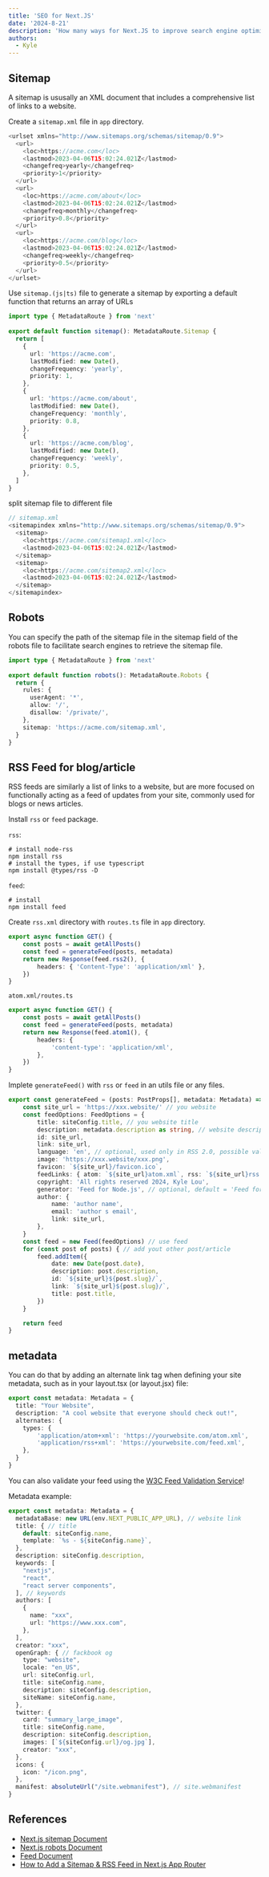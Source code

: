 ```yaml
---
title: 'SEO for Next.JS'
date: '2024-8-21'
description: 'How many ways for Next.JS to improve search engine optimization'
authors:
  - Kyle
---
```


## Sitemap
A sitemap is ususally an XML document that includes a comprehensive list of links to a website.

Create a `sitemap.xml` file in `app` directory.

```ts
<urlset xmlns="http://www.sitemaps.org/schemas/sitemap/0.9">
  <url>
    <loc>https://acme.com</loc>
    <lastmod>2023-04-06T15:02:24.021Z</lastmod>
    <changefreq>yearly</changefreq>
    <priority>1</priority>
  </url>
  <url>
    <loc>https://acme.com/about</loc>
    <lastmod>2023-04-06T15:02:24.021Z</lastmod>
    <changefreq>monthly</changefreq>
    <priority>0.8</priority>
  </url>
  <url>
    <loc>https://acme.com/blog</loc>
    <lastmod>2023-04-06T15:02:24.021Z</lastmod>
    <changefreq>weekly</changefreq>
    <priority>0.5</priority>
  </url>
</urlset>
```

Use `sitemap.(js|ts)` file to generate a sitemap by exporting a default function that returns an array of URLs

```ts
import type { MetadataRoute } from 'next'
 
export default function sitemap(): MetadataRoute.Sitemap {
  return [
    {
      url: 'https://acme.com',
      lastModified: new Date(),
      changeFrequency: 'yearly',
      priority: 1,
    },
    {
      url: 'https://acme.com/about',
      lastModified: new Date(),
      changeFrequency: 'monthly',
      priority: 0.8,
    },
    {
      url: 'https://acme.com/blog',
      lastModified: new Date(),
      changeFrequency: 'weekly',
      priority: 0.5,
    },
  ]
}
```

split sitemap file to different file
```ts
// sitemap.xml
<sitemapindex xmlns="http://www.sitemaps.org/schemas/sitemap/0.9">
  <sitemap>
    <loc>https://acme.com/sitemap1.xml</loc>
    <lastmod>2023-04-06T15:02:24.021Z</lastmod>
  </sitemap>
  <sitemap>
    <loc>https://acme.com/sitemap2.xml</loc>
    <lastmod>2023-04-06T15:02:24.021Z</lastmod>
  </sitemap>
</sitemapindex>
```

## Robots

You can specify the path of the sitemap file in the sitemap field of the robots file to facilitate search engines to retrieve the sitemap file.

```ts
import type { MetadataRoute } from 'next'
 
export default function robots(): MetadataRoute.Robots {
  return {
    rules: {
      userAgent: '*',
      allow: '/',
      disallow: '/private/',
    },
    sitemap: 'https://acme.com/sitemap.xml',
  }
}
```

## RSS Feed for blog/article

RSS feeds are similarly a list of links to a website, but are more focused on functionally acting as a feed of updates from your site, commonly used for blogs or news articles.

Install `rss` or `feed` package.

`rss`:
```base
# install node-rss
npm install rss
# install the types, if use typescript
npm install @types/rss -D
```
`feed`:
```base
# install
npm install feed
```

Create `rss.xml` directory with `routes.ts` file in `app` directory.
```ts
export async function GET() {
	const posts = await getAllPosts()
	const feed = generateFeed(posts, metadata)
	return new Response(feed.rss2(), {
		headers: { 'Content-Type': 'application/xml' },
	})
}
```

`atom.xml/routes.ts`
```ts
export async function GET() {
	const posts = await getAllPosts()
	const feed = generateFeed(posts, metadata)
	return new Response(feed.atom1(), {
		headers: {
			'content-type': 'application/xml',
		},
	})
}
```

Implete `generateFeed()` with `rss` or `feed` in an utils file or any files.

```ts
export const generateFeed = (posts: PostProps[], metadata: Metadata) => {
	const site_url = 'https://xxx.website/' // you website
	const feedOptions: FeedOptions = {
		title: siteConfig.title, // you website title
		description: metadata.description as string, // website description
		id: site_url, 
		link: site_url,
		language: 'en', // optional, used only in RSS 2.0, possible values: http://www.w3.org/TR/REC-html40/struct/dirlang.html#langcodes
		image: 'https://xxx.website/xxx.png',
		favicon: `${site_url}/favicon.ico`,
		feedLinks: { atom: `${site_url}atom.xml`, rss: `${site_url}rss.xml` },
		copyright: 'All rights reserved 2024, Kyle Lou',
		generator: 'Feed for Node.js', // optional, default = 'Feed for Node.js'
		author: {
			name: 'author name',
			email: 'author s email',
			link: site_url,
		},
	}
	const feed = new Feed(feedOptions) // use feed
	for (const post of posts) { // add yout other post/article
		feed.addItem({
			date: new Date(post.date),
			description: post.description,
			id: `${site_url}${post.slug}/`,
			link: `${site_url}${post.slug}/`,
			title: post.title,
		})
	}

	return feed
}
```

## metadata

You can do that by adding an alternate link tag when defining your site metadata, such as in your layout.tsx (or layout.jsx) file:

```ts
export const metadata: Metadata = {
  title: "Your Website",
  description: "A cool website that everyone should check out!",
  alternates: {
    types: {
        'application/atom+xml': 'https://yourwebsite.com/atom.xml',
        'application/rss+xml': 'https://yourwebsite.com/feed.xml',
    },
  }
}
```

You can also validate your feed using the [W3C Feed Validation Service](https://validator.w3.org/feed/#validate_by_input)!

Metadata example:
```ts
export const metadata: Metadata = {
  metadataBase: new URL(env.NEXT_PUBLIC_APP_URL), // website link
  title: { // title
    default: siteConfig.name,
    template: `%s - ${siteConfig.name}`,
  },
  description: siteConfig.description,
  keywords: [
    "nextjs",
    "react",
    "react server components",
  ], // keywords
  authors: [
    {
      name: "xxx",
      url: "https://www.xxx.com",
    },
  ],
  creator: "xxx",
  openGraph: { // fackbook og
    type: "website",
    locale: "en_US",
    url: siteConfig.url,
    title: siteConfig.name,
    description: siteConfig.description,
    siteName: siteConfig.name,
  },
  twitter: {
    card: "summary_large_image",
    title: siteConfig.name,
    description: siteConfig.description,
    images: [`${siteConfig.url}/og.jpg`],
    creator: "xxx",
  },
  icons: {
    icon: "/icon.png",
  },
  manifest: absoluteUrl("/site.webmanifest"), // site.webmanifest
}
```

## References

- [Next.js sitemap Document](https://nextjs.org/docs/app/api-reference/file-conventions/metadata/sitemap)
- [Next.js robots Document](https://nextjs.org/docs/app/api-reference/file-conventions/metadata/robots)
- [Feed Document](https://github.com/jpmonette/feed)
- [How to Add a Sitemap & RSS Feed in Next.js App Router](https://spacejelly.dev/posts/how-to-add-a-sitemap-rss-feed-in-next-js-app-router)
